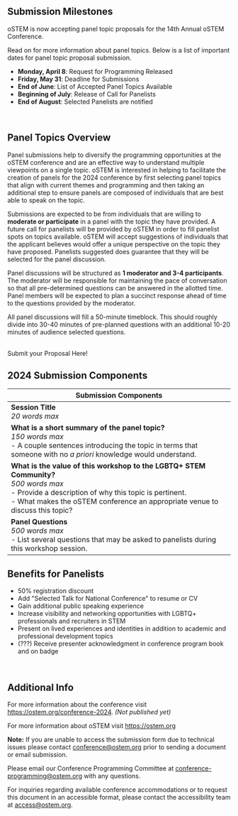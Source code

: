
<SiteLayout title="Request for Panel Topics" accent="nav-blue">

<div className="text-bright-peach font-bold">

## Submission Milestones

</div>

oSTEM is now accepting panel topic proposals for the 14th Annual oSTEM Conference.

Read on for more information about panel topics. Below is a list of important dates for panel topic proposal submission.

- **Monday, April 8**: Request for Programming Released
- **Friday, May 31**: Deadline for Submissions
- **End of June**: List of Accepted Panel Topics Available
- **Beginning of July**: Release of Call for Panelists
- **End of August**: Selected Panelists are notified

<br/>

<div className="text-bright-peach font-bold">

## Panel Topics Overview

</div>

Panel submissions help to diversify the programming opportunities at the oSTEM conference and are an effective way to understand multiple viewpoints on a single topic. oSTEM is interested in helping to facilitate the creation of panels for the 2024 conference by first selecting panel topics that align with current themes and programming and then taking an additional step to ensure panels are composed of individuals that are best able to speak on the topic. 

Submissions are expected to be from individuals that are willing to **moderate or participate** in a panel with the topic they have provided. A future call for panelists will be provided by oSTEM in order to fill panelist spots on topics available. oSTEM will accept suggestions of individuals that the applicant believes would offer a unique perspective on the topic they have proposed. Panelists suggested does guarantee that they will be selected for the panel discussion.

Panel discussions will be structured as **1 moderator and 3-4 participants**. The moderator will be responsible for maintaining the pace of conversation so that all pre-determined questions can be answered in the allotted time. Panel members will be expected to plan a succinct response ahead of time to the questions provided by the moderator. 

All panel discussions will fill a 50-minute timeblock. This should roughly divide into 30-40 minutes of pre-planned questions with an additional 10-20 minutes of audience selected questions. 


<br/>
<div className="text-l flex justify-center p-2">
    <CTAButton onClick="https://form.jotform.com/240415445097153" backgroundColor="bright-peach">
      Submit your Proposal Here!
    </CTAButton>
</div>

<div className="text-bright-peach font-bold">

## 2024 Submission Components
</div>

<table>
  <thead>
    <tr>
      <th><b>Submission Components</b></th>
    </tr>
  </thead>
  <tbody>
    <tr>
      <td><b>Session Title</b><br/><i>20 words max</i><br/></td>
    </tr>
    <tr>
      <td><b>What is a short summary of the panel topic? </b><br/><i>150 words max</i><br/>- A couple sentences introducing the topic in terms that someone with no <i>a priori</i> knowledge would understand.</td>
    </tr>
    <tr>
      <td><b>What is the value of this workshop to the LGBTQ+ STEM Community?</b><br/><i>500 words max</i><br/>- Provide a description of why this topic is pertinent. <br/>- What makes the oSTEM conference an appropriate venue to discuss this topic?</td>
    </tr>
    <tr>
      <td><b>Panel Questions</b><br/><i>500 words max</i><br/>- List several questions that may be asked to panelists during this workshop session.</td>
    </tr>
  </tbody>
  </table>

<div className="text-bright-peach font-bold">

## Benefits for Panelists
</div>

- 50% registration discount <br/>
- Add "Selected Talk for National Conference" to resume or CV <br/>
- Gain additional public speaking experience <br/>
- Increase visibility and networking opportunities with LGBTQ+ professionals and
  recruiters in STEM <br/>
- Present on lived experiences and identities in addition to academic and
  professional development topics <br/>
- (???) Receive presenter acknowledgment in conference program book and on badge
<br />

<div className="text-bright-peach font-bold">

## Additional Info
</div>

For more information about the conference visit https://ostem.org/conference-2024. *(Not published yet)*

For more information about oSTEM visit https://ostem.org

**Note:** If you are unable to access the submission form due to
technical issues please contact conference@ostem.org prior to sending a document
or email submission.

Please email our Conference Programming Committee at
conference-programming@ostem.org with any questions.

For inquiries regarding available conference accommodations or to request this
document in an accessible format, please contact the accessibility team at
access@ostem.org.

</SiteLayout>
